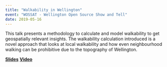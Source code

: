 ```yaml
---
title: "Walkability in Wellington"
event: "WOSSAT - Wellington Open Source Show and Tell"
date: 2019-05-16
---
```


This talk presents a methodology to calculate and model walkability to get geospatially relevant insights. The walkability calculation introduced is a novel approach that looks at local walkability and how even neighbourhood walking can be prohibitive due to the topography of Wellington. 

<a href="https://github.com/shriv/accessibility-series/blob/master/presentation/wossat-may-2019/wossat-may-2019.pdf" class="btn btn-primary">**Slides**</a> <a href="https://www.youtube.com/watch?v=CuSqMONJLOQ" class="btn btn-primary">**Video**</a> 